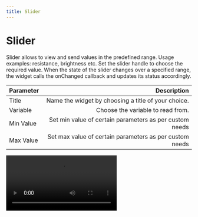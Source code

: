 ```yaml
---
title: Slider
---
```

# Slider


Slider allows to view and send values in the predefined range. Usage examples: resistance, brightness etc. Set the slider handle to choose the required value.
When the state of the slider changes over a specified range, the widget calls the onChanged callback and updates its status accordingly. 


| Parameter     | Description|
| :------------ | ---------: |
| Title        |    Name the widget by choosing a title of your choice.    | 
| Variable     |    Choose the variable to read from.    |   
| Min Value |    Set min value of certain parameters as per custom needs |   
| Max Value |    Set max value of certain parameters as per custom needs |   

<Video src="/images/widgets/slider.webm" />


